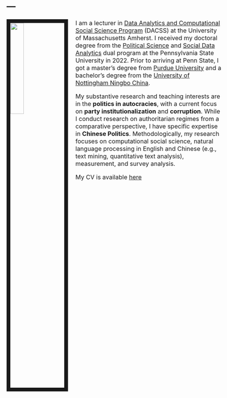 ---
---
<style type="text/css">

body, td {
   font-size: 16px;
}
code.r{
  font-size: 12px;
}
pre {
  font-size: 12px
}
</style>

<link rel="stylesheet" href="styles.css" type="text/css">

<img src="IMG_1702.jpg" style="width:25%; border:10px solid; margin-right: 20px" align="left">

I am a lecturer in [Data Analytics and Computational Social Science Program](https://www.umass.edu/sbs/data-analytics-and-computational-social-science-program/about) (DACSS) at the University of Massachusetts Amherst. I received my doctoral degree from the [Political Science](https://polisci.la.psu.edu/) and [Social Data Analytics](https://soda.la.psu.edu/) dual program at the Pennsylvania State University in 2022. Prior to arriving at Penn State, I got a master's degree from [Purdue University](https://cla.purdue.edu/academic/polsci/) and a bachelor's degree from the [University of Nottingham Ningbo China](https://www.nottingham.edu.cn/en/humanities-and-social-sciences/schools-and-department/international-studies/home.aspx).

My substantive research and teaching interests are in the <b>politics in autocracies</b>, with a current focus on <b>party institutionalization</b> and <b>corruption</b>. While I conduct research on authoritarian regimes from a comparative perspective, I have specific expertise in <b>Chinese Politics</b>. Methodologically, my research focuses on computational social science, natural language processing in English and Chinese (e.g., text mining, quantitative text analysis), measurement, and survey analysis. 

My CV is available [here](CV_Pang.pdf)
